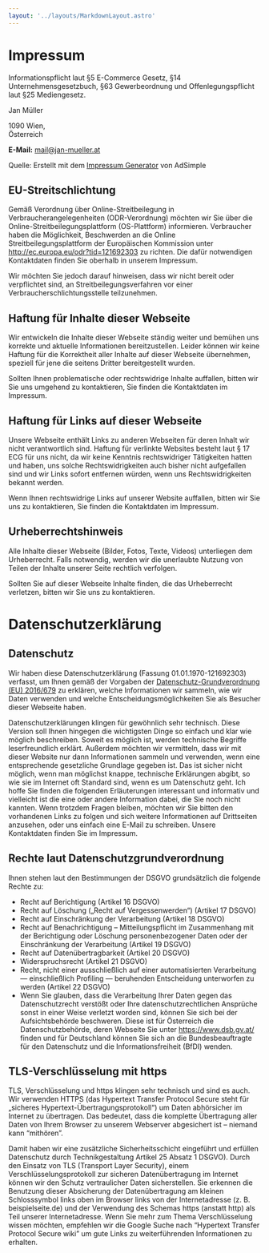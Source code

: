 ```yaml
---
layout: '../layouts/MarkdownLayout.astro'
---
```


# Impressum

Informationspflicht laut §5 E-Commerce Gesetz, §14 Unternehmensgesetzbuch, §63 Gewerbeordnung und Offenlegungspflicht laut §25 Mediengesetz.

Jan Müller

1090 Wien,\
Österreich

**E-Mail:** mail@jan-mueller.at

Quelle: Erstellt mit dem [Impressum Generator](https://www.adsimple.at/impressum-generator/) von AdSimple

## EU-Streitschlichtung

Gemäß Verordnung über Online-Streitbeilegung in Verbraucherangelegenheiten (ODR-Verordnung) möchten wir Sie über die Online-Streitbeilegungsplattform (OS-Plattform) informieren.
Verbraucher haben die Möglichkeit, Beschwerden an die Online Streitbeilegungsplattform der Europäischen Kommission unter http://ec.europa.eu/odr?tid=121692303 zu richten. Die dafür notwendigen Kontaktdaten finden Sie oberhalb in unserem Impressum.

Wir möchten Sie jedoch darauf hinweisen, dass wir nicht bereit oder verpflichtet sind, an Streitbeilegungsverfahren vor einer Verbraucherschlichtungsstelle teilzunehmen.

## Haftung für Inhalte dieser Webseite

Wir entwickeln die Inhalte dieser Webseite ständig weiter und bemühen uns korrekte und aktuelle Informationen bereitzustellen. Leider können wir keine Haftung für die Korrektheit aller Inhalte auf dieser Webseite übernehmen, speziell für jene die seitens Dritter bereitgestellt wurden.

Sollten Ihnen problematische oder rechtswidrige Inhalte auffallen, bitten wir Sie uns umgehend zu kontaktieren, Sie finden die Kontaktdaten im Impressum.

## Haftung für Links auf dieser Webseite

Unsere Webseite enthält Links zu anderen Webseiten für deren Inhalt wir nicht verantwortlich sind. Haftung für verlinkte Websites besteht laut § 17 ECG für uns nicht, da wir keine Kenntnis rechtswidriger Tätigkeiten hatten und haben, uns solche Rechtswidrigkeiten auch bisher nicht aufgefallen sind und wir Links sofort entfernen würden, wenn uns Rechtswidrigkeiten bekannt werden.

Wenn Ihnen rechtswidrige Links auf unserer Website auffallen, bitten wir Sie uns zu kontaktieren, Sie finden die Kontaktdaten im Impressum.

## Urheberrechtshinweis

Alle Inhalte dieser Webseite (Bilder, Fotos, Texte, Videos) unterliegen dem Urheberrecht. Falls notwendig, werden wir die unerlaubte Nutzung von Teilen der Inhalte unserer Seite rechtlich verfolgen.

Sollten Sie auf dieser Webseite Inhalte finden, die das Urheberrecht verletzen, bitten wir Sie uns zu kontaktieren.

# Datenschutzerklärung

## Datenschutz

Wir haben diese Datenschutzerklärung (Fassung 01.01.1970-121692303) verfasst, um Ihnen gemäß der Vorgaben der [Datenschutz-Grundverordnung (EU) 2016/679](https://eur-lex.europa.eu/legal-content/DE/ALL/?uri=celex%3A32016R0679&tid=121692304) zu erklären, welche Informationen wir sammeln, wie wir Daten verwenden und welche Entscheidungsmöglichkeiten Sie als Besucher dieser Webseite haben.

Datenschutzerklärungen klingen für gewöhnlich sehr technisch. Diese Version soll Ihnen hingegen die wichtigsten Dinge so einfach und klar wie möglich beschreiben. Soweit es möglich ist, werden technische Begriffe leserfreundlich erklärt. Außerdem möchten wir vermitteln, dass wir mit dieser Website nur dann Informationen sammeln und verwenden, wenn eine entsprechende gesetzliche Grundlage gegeben ist. Das ist sicher nicht möglich, wenn man möglichst knappe, technische Erklärungen abgibt, so wie sie im Internet oft Standard sind, wenn es um Datenschutz geht. Ich hoffe Sie finden die folgenden Erläuterungen interessant und informativ und vielleicht ist die eine oder andere Information dabei, die Sie noch nicht kannten.
Wenn trotzdem Fragen bleiben, möchten wir Sie bitten den vorhandenen Links zu folgen und sich weitere Informationen auf Drittseiten anzusehen, oder uns einfach eine E-Mail zu schreiben. Unsere Kontaktdaten finden Sie im Impressum.

## Rechte laut Datenschutzgrundverordnung

Ihnen stehen laut den Bestimmungen der DSGVO grundsätzlich die folgende Rechte zu:

- Recht auf Berichtigung (Artikel 16 DSGVO)
- Recht auf Löschung („Recht auf Vergessenwerden“) (Artikel 17 DSGVO)
- Recht auf Einschränkung der Verarbeitung (Artikel 18 DSGVO)
- Recht auf Benachrichtigung – Mitteilungspflicht im Zusammenhang mit der Berichtigung oder Löschung personenbezogener Daten oder der Einschränkung der Verarbeitung (Artikel 19 DSGVO)
- Recht auf Datenübertragbarkeit (Artikel 20 DSGVO)
- Widerspruchsrecht (Artikel 21 DSGVO)
- Recht, nicht einer ausschließlich auf einer automatisierten Verarbeitung — einschließlich Profiling — beruhenden Entscheidung unterworfen zu werden (Artikel 22 DSGVO)
- Wenn Sie glauben, dass die Verarbeitung Ihrer Daten gegen das Datenschutzrecht verstößt oder Ihre datenschutzrechtlichen Ansprüche sonst in einer Weise verletzt worden sind, können Sie sich bei der Aufsichtsbehörde beschweren. Diese ist für Österreich die Datenschutzbehörde, deren Webseite Sie unter https://www.dsb.gv.at/ finden und für Deutschland können Sie sich an die Bundesbeauftragte für den Datenschutz und die Informationsfreiheit (BfDI) wenden.

## TLS-Verschlüsselung mit https

TLS, Verschlüsselung und https klingen sehr technisch und sind es auch. Wir verwenden HTTPS (das Hypertext Transfer Protocol Secure steht für „sicheres Hypertext-Übertragungsprotokoll“) um Daten abhörsicher im Internet zu übertragen.
Das bedeutet, dass die komplette Übertragung aller Daten von Ihrem Browser zu unserem Webserver abgesichert ist – niemand kann “mithören”.

Damit haben wir eine zusätzliche Sicherheitsschicht eingeführt und erfüllen Datenschutz durch Technikgestaltung Artikel 25 Absatz 1 DSGVO). Durch den Einsatz von TLS (Transport Layer Security), einem Verschlüsselungsprotokoll zur sicheren Datenübertragung im Internet können wir den Schutz vertraulicher Daten sicherstellen.
Sie erkennen die Benutzung dieser Absicherung der Datenübertragung am kleinen Schlosssymbol links oben im Browser links von der Internetadresse (z. B. beispielseite.de) und der Verwendung des Schemas https (anstatt http) als Teil unserer Internetadresse.
Wenn Sie mehr zum Thema Verschlüsselung wissen möchten, empfehlen wir die Google Suche nach “Hypertext Transfer Protocol Secure wiki” um gute Links zu weiterführenden Informationen zu erhalten.
